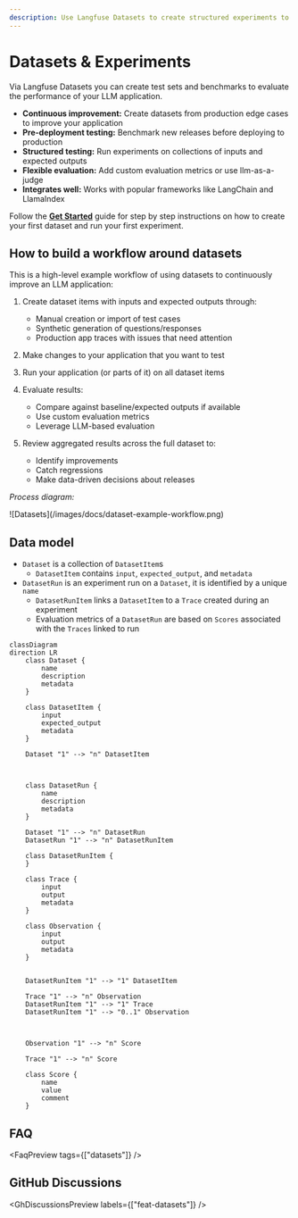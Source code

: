 ```yaml
---
description: Use Langfuse Datasets to create structured experiments to test and benchmark LLM applications.
---
```


# Datasets & Experiments

Via Langfuse Datasets you can create test sets and benchmarks to evaluate the performance of your LLM application.

- **Continuous improvement:** Create datasets from production edge cases to improve your application
- **Pre-deployment testing:** Benchmark new releases before deploying to production
- **Structured testing:** Run experiments on collections of inputs and expected outputs
- **Flexible evaluation:** Add custom evaluation metrics or use llm-as-a-judge
- **Integrates well:** Works with popular frameworks like LangChain and LlamaIndex


<DatasetsOverview />

<Callout type="info">

Follow the [**Get Started**](/docs/datasets/get-started) guide for step by step instructions on how to create your first dataset and run your first experiment.

</Callout>

## How to build a workflow around datasets

This is a high-level example workflow of using datasets to continuously improve an LLM application:

1. Create dataset items with inputs and expected outputs through:
   - Manual creation or import of test cases
   - Synthetic generation of questions/responses
   - Production app traces with issues that need attention

2. Make changes to your application that you want to test

3. Run your application (or parts of it) on all dataset items

4. Evaluate results:
   - Compare against baseline/expected outputs if available
   - Use custom evaluation metrics
   - Leverage LLM-based evaluation

5. Review aggregated results across the full dataset to:
   - Identify improvements
   - Catch regressions
   - Make data-driven decisions about releases

_Process diagram:_

<Frame fullWidth>![Datasets](/images/docs/dataset-example-workflow.png)</Frame>

## Data model

- `Dataset` is a collection of `DatasetItem`s
  - `DatasetItem` contains `input`, `expected_output`, and `metadata`
- `DatasetRun` is an experiment run on a `Dataset`, it is identified by a unique `name`
  - `DatasetRunItem` links a `DatasetItem` to a `Trace` created during an experiment
  - Evaluation metrics of a `DatasetRun` are based on `Scores` associated with the `Traces` linked to run

<div className="border rounded p-2">

```mermaid
classDiagram
direction LR
    class Dataset {
        name
        description
        metadata
    }

    class DatasetItem {
        input
        expected_output
        metadata
    }

    Dataset "1" --> "n" DatasetItem



    class DatasetRun {
        name
        description
        metadata
    }

    Dataset "1" --> "n" DatasetRun
    DatasetRun "1" --> "n" DatasetRunItem

    class DatasetRunItem {
    }

    class Trace {
        input
        output
        metadata
    }

    class Observation {
        input
        output
        metadata
    }


    DatasetRunItem "1" --> "1" DatasetItem

    Trace "1" --> "n" Observation
    DatasetRunItem "1" --> "1" Trace
    DatasetRunItem "1" --> "0..1" Observation



    Observation "1" --> "n" Score

    Trace "1" --> "n" Score

    class Score {
        name
        value
        comment
    }
```

</div>

## FAQ


<FaqPreview tags={["datasets"]} />

## GitHub Discussions


<GhDiscussionsPreview labels={["feat-datasets"]} />
